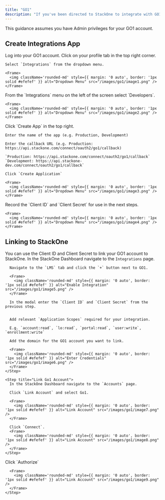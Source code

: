 ```yaml
---
title: "GO1"
description: "If you've been directed to StackOne to integrate with GO1, the following steps will help you understand the process and any necessary actions to configure successful integration."
---
```


<Warning>
  This guidance assumes you have Admin privileges for your GO1 account.
</Warning>

## Create Integrations App

<Steps>
  <Step title="Log into GO1">
    Log into your GO1 account.
  </Step>

  <Step title="Navigate to Integrations">
    Click on your profile tab in the top right corner.

    Select `Integrations` from the dropdown menu.

    <Frame>
      <img className='rounded-md' style={{ margin: '0 auto', border: '1px solid #efefef' }} alt="Dropdown Menu" src="/images/go1/image1.png" />
    </Frame>
  </Step>

  <Step title="Navigate to Developers Tab">
    From the `Integrations` menu on the left of the screen select `Developers`.

    <Frame>
      <img className='rounded-md' style={{ margin: '0 auto', border: '1px solid #efefef' }} alt="Dropdown Menu" src="/images/go1/image2.png" />
    </Frame>
  </Step>

  <Step title="Create a New App">
    Click `Create App` in the top right.

    Enter the name of the app (e.g. Production, Development)

    Enter the callback URL (e.g. Production: https://api.stackone.com/connect/oauth2/go1/callback)

    `Production: https://api.stackone.com/connect/oauth2/go1/callback`
    `Development: https://api.stackone-dev.com/connect/oauth2/go1/callback`

    Click `Create Application`

    <Frame>
      <img className='rounded-md' style={{ margin: '0 auto', border: '1px solid #efefef' }} alt="Dropdown Menu" src="/images/go1/image3.png" />
    </Frame>
  </Step>

  <Step title="Note the Client ID and Secret">
    Record the `Client ID` and `Client Secret` for use in the next steps.

    <Frame>
      <img className='rounded-md' style={{ margin: '0 auto', border: '1px solid #efefef' }} alt="Dropdown Menu" src="/images/go1/image4.png" />
    </Frame>
  </Step>

</Steps>


## Linking to StackOne

You can use the Client ID and Client Secret to link your GO1 account to StackOne.
  <Steps>
    <Step title="Enable Go1 Integration">
      In the StackOne Dashboard navigate to the `Integrations` page.

      Navigate to the `LMS` tab and click the `+` button next to GO1.

      <Frame>
        <img className='rounded-md' style={{ margin: '0 auto', border: '1px solid #efefef' }} alt="Enable Integration" src="/images/go1/image5.png" />
      </Frame>

      In the modal enter the `Client ID` and `Client Secret` from the previous step.


      Add relevant `Application Scopes` required for your integration.

      E.g. `account:read`, `lo:read`, `portal:read`, `user:write`, `enrollment:write`

      Add the domain for the GO1 account you want to link.

      <Frame>
        <img className='rounded-md' style={{ margin: '0 auto', border: '1px solid #efefef' }} alt="Enter Credentials" src="/images/go1/image6.png" />
      </Frame>
    </Step>

    <Step title="Link Go1 Account">
      In the StackOne Dashboard navigate to the `Accounts` page.

      Click `Link Account` and select Go1.

      <Frame>
        <img className='rounded-md' style={{ margin: '0 auto', border: '1px solid #efefef' }} alt="Link Account" src="/images/go1/image7.png" />
      </Frame>

      Click `Connect`.
      <Frame>
        <img className='rounded-md' style={{ margin: '0 auto', border: '1px solid #efefef' }} alt="Link Account" src="/images/go1/image8.png" />
      </Frame>
    </Step>

  <Step title="Authorize GO1 Account">
      Click `Authorize`

      <Frame>
        <img className='rounded-md' style={{ margin: '0 auto', border: '1px solid #efefef' }} alt="Link Account" src="/images/go1/image9.png" />
      </Frame>
    </Step>

  </Steps>
